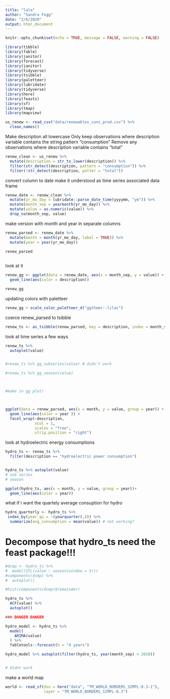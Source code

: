 ```yaml
---
title: "lala"
author: "Sandra Fogg"
date: "2/6/2020"
output: html_document
---
```


```r
knitr::opts_chunk$set(echo = TRUE, message = FALSE, warning = FALSE)
```

```r

library(tibble)
library(fable)
library(janitor)
library(forecast)
library(janitor)
library(tidyverse)
library(tsibble)
library(paletteer)
library(lubridate)
library(tidyverse)
library(here)
library(feasts)
library(sf)
library(tmap)
library(mapview)
```

```r
us_renew <- read_csv("data/renewables_cons_prod.csv") %>% 
  clean_names()
```

Make description all lowercase
Only keep observations where description variable contains the string pattern "consumption"
Remove any observations where description variable contains "total"

```r
renew_clean <- us_renew %>% 
  mutate(description = str_to_lower(description)) %>% 
  filter(str_detect(description, pattern = "consumption")) %>% 
  filter(!str_detect(description, patter = "total"))
```

convert column to date
make it understood as time series associated data frame
```r
renew_date <- renew_clean %>% 
  mutate(yr_mo_day = lubridate::parse_date_time(yyyymm, "ym")) %>% 
  mutate(month_sep = yearmonth(yr_mo_day)) %>% 
  mutate(value = as.numeric(value)) %>% 
  drop_na(month_sep, value)
```

make version with month and year in separate columns
```r
renew_parsed <- renew_date %>% 
  mutate(month = month(yr_mo_day, label = TRUE)) %>%
  mutate(year = year(yr_mo_day))

renew_parsed
  
```

look at it
```r
renew_gg <- ggplot(data = renew_date, aes(x = month_sep, y = value)) + 
  geom_line(aes(color = description))

renew_gg
```

updating colors with paletteer

```r
renew_gg + scale_color_paletteer_d("ggthemr::lilac")
```

coerce renew_parsed to tsibble
```r
renew_ts <- as_tsibble(renew_parsed, key = description, index = month_sep)
```

look at time series a few ways
```r
renew_ts %>%
  autoplot(value)


#renew_ts %>% gg_subseries(value) # didn't work

#renew_ts %>% gg_season(value)



#make in gg plot!



ggplot(data = renew_parsed, aes(x = month, y = value, group = year)) +
  geom_line(aes(color = year )) +
  facet_wrap(~description,
             ncol = 1,
             scales = "free",
             strip.position = "right")
```

look at hydroelectric energy consumptions
```r
hydro_ts <- renew_ts %>% 
  filter(description == "hydroelectric power consumption")


hydro_ts %>% autoplot(value)
# sub series
# season

ggplot(hydro_ts, aes(x = month, y = value, group = year))+
  geom_line(aes(color = year))
```

what if i want the quartely average consuption for hydro

```r
hydro_quarterly <- hydro_ts %>% 
 index_by(year_qu = ~(yearquarter(.))) %>% 
  summarize(avg_consumption = mean(value)) # not working?
```

# Decompose that hydro_ts need the feast package!!!
```r
#dcmp <- hydro_ts %>% 
#  model(STL(value ~ season(window = 5)))
#components(dcmp) %>% 
#  autoplot()

#hist(components(dcmp)$remainder)

hydro_ts %>% 
  ACF(value) %>% 
  autoplot()

```
```r
### DANGER DANGER

hydro_model <- hydro_ts %>% 
  model(
    ARIMA(value)
  ) %>% 
  fabletools::forecast(h = "4 years")

hydro_model %>% autoplot(filter(hydro_ts, year(month_sep) > 2010))


# didnt work
```

make a world map
```r
world <- read_sf(dsn = here("data", "TM_WORLD_BORDERS_SIMPL-0.3-1"),
                 layer = "TM_WORLD_BORDERS_SIMPL-0.3")
```

